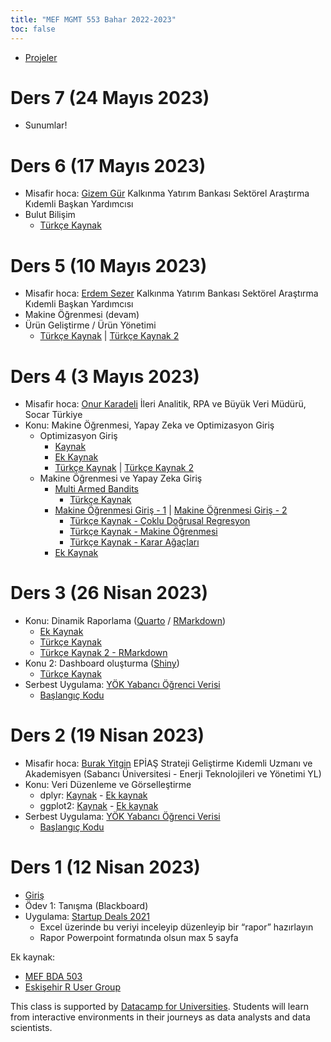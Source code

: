 ```yaml
---
title: "MEF MGMT 553 Bahar 2022-2023"
toc: false
---
```


+ [Projeler](./proje.html)

# Ders 7 (24 Mayıs 2023)

+ Sunumlar!

# Ders 6 (17 Mayıs 2023)

+ Misafir hoca: [Gizem Gür](https://www.linkedin.com/in/sezererdem/) Kalkınma Yatırım Bankası Sektörel Araştırma Kıdemli Başkan Yardımcısı
+ Bulut Bilişim
    + [Türkçe Kaynak](https://www.youtube.com/watch?v=zn5W1Hk-FFI)

# Ders 5 (10 Mayıs 2023)

+ Misafir hoca: [Erdem Sezer](https://www.linkedin.com/in/sezererdem/) Kalkınma Yatırım Bankası Sektörel Araştırma Kıdemli Başkan Yardımcısı
+ Makine Öğrenmesi (devam)
+ Ürün Geliştirme / Ürün Yönetimi
    + [Türkçe Kaynak](https://www.youtube.com/watch?v=iUI81e5juX0) | [Türkçe Kaynak 2](https://www.youtube.com/watch?v=irGNHrRxssM)


# Ders 4 (3 Mayıs 2023)

+ Misafir hoca: [Onur Karadeli](https://www.linkedin.com/in/onur-karadeli-phd-c-a46a59112/) İleri Analitik, RPA ve Büyük Veri Müdürü, Socar Türkiye
+ Konu: Makine Öğrenmesi, Yapay Zeka ve Optimizasyon Giriş
    + Optimizasyon Giriş
        + [Kaynak](https://or-primer.github.io/)
        + [Ek Kaynak](https://www.youtube.com/watch?v=w9BlUqa2JpI)
        + [Türkçe Kaynak](https://www.youtube.com/watch?v=D7_DHhpIF4M) | [Türkçe Kaynak 2](https://www.youtube.com/watch?v=B2FZR_4bElE)
    + Makine Öğrenmesi ve Yapay Zeka Giriş
        + [Multi Armed Bandits](./bandits_notes.html)
            + [Türkçe Kaynak](https://yz-ai.github.io/blog/pekistirmeli-ogrenme/cok-kollu-haydutlar-bolum-2)
        + [Makine Öğrenmesi Giriş - 1](./intro_ml_1.html) | [Makine Öğrenmesi Giriş - 2](./intro_ml_2.html)
            + [Türkçe Kaynak - Çoklu Doğrusal Regresyon](https://www.youtube.com/watch?v=xgbSdcZ4X-g)
            + [Türkçe Kaynak - Makine Öğrenmesi](https://www.youtube.com/watch?v=HBvMz7GTfv0)
            + [Türkçe Kaynak - Karar Ağaçları](https://www.youtube.com/watch?v=vCysce2PKzc)
        + [Ek Kaynak](https://www.statlearning.com/)

# Ders 3 (26 Nisan 2023)

+ Konu: Dinamik Raporlama ([Quarto](https://quarto.org/docs/guide/) / [RMarkdown](https://rmarkdown.rstudio.com/))
    + [Ek Kaynak](https://www.youtube.com/watch?v=yvi5uXQMvu4)
    + [Türkçe Kaynak](https://medium.com/@mustafacavus/quarto-yeni-nesil-dinamik-r-python-ve-julia-raporlama-arac%C4%B1-3d6705e61c37)
    + [Türkçe Kaynak 2 - RMarkdown](https://www.datasciencearth.com/r-markdown-ile-dinamik-raporlama/)
+ Konu 2: Dashboard oluşturma ([Shiny](https://shiny.rstudio.com/))
    + [Türkçe Kaynak](https://www.youtube.com/watch?v=uLpmMD_PJEM)
+ Serbest Uygulama: [YÖK Yabancı Öğrenci Verisi](https://github.com/berkorbay/datasets/raw/master/foreign_students/foreign_students_by_nationality_2021_2022.xlsx) 
    + [Başlangıç Kodu](https://gist.github.com/berkorbay/f394bf2ea8775cf7b5316aeafd27c482#file-foreign_students_report_starter_code-qmd)


# Ders 2 (19 Nisan 2023)

+ Misafir hoca: [Burak Yitgin](https://www.linkedin.com/in/burakyitgin/) EPİAŞ Strateji Geliştirme Kıdemli Uzmanı ve Akademisyen (Sabancı Üniversitesi - Enerji Teknolojileri ve Yönetimi YL)
+ Konu: Veri Düzenleme ve Görselleştirme
    + dplyr: [Kaynak](https://berkorbay.github.io/book-of-eda/dplyr.html) - [Ek kaynak](https://www.youtube.com/watch?v=bzrP5bOIyYI)
    + ggplot2: [Kaynak](https://berkorbay.github.io/book-of-eda/ggplot2.html) - [Ek kaynak](https://www.youtube.com/watch?v=QB8OXAzL8QE)
+ Serbest Uygulama: [YÖK Yabancı Öğrenci Verisi](https://github.com/berkorbay/datasets/raw/master/foreign_students/foreign_students_by_nationality_2021_2022.xlsx) 
    + [Başlangıç Kodu](https://gist.github.com/berkorbay/f394bf2ea8775cf7b5316aeafd27c482#file-foreign_students_starter_code-r)
    

# Ders 1 (12 Nisan 2023)

+ [Giriş](./intro.html)
+ Ödev 1: Tanışma (Blackboard)
+ Uygulama: [Startup Deals 2021](https://github.com/berkorbay/datasets/raw/master/startup_deals/startup_deals_2021.xlsx)
    + Excel üzerinde bu veriyi inceleyip düzenleyip bir "rapor" hazırlayın
    + Rapor Powerpoint formatında olsun max 5 sayfa

Ek kaynak:

+ [MEF BDA 503](https://mef-bda503.github.io/fall22/)
+ [Eskişehir R User Group](https://www.youtube.com/@eskisehirrusergroup2103)


This class is supported by [Datacamp for Universities](https://www.datacamp.com/universities#classroom-form). Students will learn from interactive environments in their journeys as data analysts and data scientists.